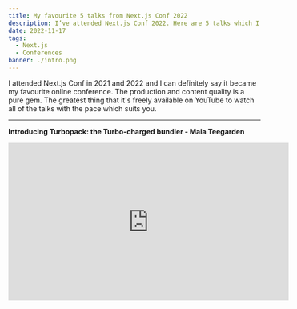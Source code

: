 ```yaml
---
title: My favourite 5 talks from Next.js Conf 2022
description: I’ve attended Next.js Conf 2022. Here are 5 talks which I liked the most.
date: 2022-11-17
tags:
  - Next.js
  - Conferences
banner: ./intro.png
---
```


I attended Next.js Conf in 2021 and 2022 and I can definitely say it became my favourite online conference. The production and content quality is a pure gem. The greatest thing that it's freely available on YouTube to watch all of the talks with the pace which suits you.

---

**Introducing Turbopack: the Turbo-charged bundler - Maia Teegarden**

<iframe
  width="560"
  height="315"
  src="https://www.youtube.com/embed/btqdaqEHw0A"
  title="Introducing Turbopack: the Turbo-charged bundler - Maia Teegarden"
  frameborder="0"
  allow="accelerometer; autoplay; clipboard-write; encrypted-media; gyroscope; picture-in-picture"
  allowfullscreen
/>

---

**How a team of three built an extensible Web analytics SaaS in three weeks with Next.js - Raquel Yuste**

<iframe
  width="560"
  height="315"
  src="https://www.youtube.com/embed/x7F_CDs9Qkg"
  title="How a team of three built an extensible Web analytics SaaS in three weeks with Next.js - Raquel Yuste"
  frameborder="0"
  allow="accelerometer; autoplay; clipboard-write; encrypted-media; gyroscope; picture-in-picture"
  allowfullscreen
/>

---

**Building a design system in Next.js with Tailwind - Tru Narla**

<iframe
  width="560"
  height="315"
  src="https://www.youtube.com/embed/T-Zv73yZ_QI"
  title="Building a design system in Next.js with Tailwind - Tru Narla"
  frameborder="0"
  allow="accelerometer; autoplay; clipboard-write; encrypted-media; gyroscope; picture-in-picture"
  allowfullscreen
/>

---

**Next.js is a backend framework - Theo Browne**

<iframe
  width="560"
  height="315"
  src="https://www.youtube.com/embed/W4UhNo3HAMw"
  title="Next.js is a backend framework - Theo Browne"
  frameborder="0"
  allow="accelerometer; autoplay; clipboard-write; encrypted-media; gyroscope; picture-in-picture"
  allowfullscreen
/>

---

**How Next.js and Prisma make frontend developers full-stack - Amy Dutton**

<iframe
  width="560"
  height="315"
  src="https://www.youtube.com/embed/quNLtK7hWYs"
  title="How Next.js and Prisma make frontend developers full-stack - Amy Dutton"
  frameborder="0"
  allow="accelerometer; autoplay; clipboard-write; encrypted-media; gyroscope; picture-in-picture"
  allowfullscreen
/>
